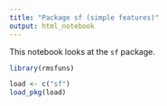 ```yaml
---
title: "Package sf (simple features)"
output: html_notebook
---
```


This notebook looks at the `sf` package.

```r
library(rmsfuns)

load <- c("sf")
load_pkg(load)

```

